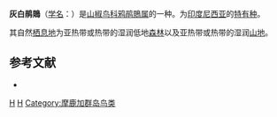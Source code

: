 {{Speciesbox 
| genus = Coracina
| species = ceramensis
| authority = Bonaparte, 1850
| image = EdoliisomaKeulemans.jpg
| status = LC | status_system = IUCN3.1
| synonyms = }}

'''灰白鹃鵙'''（[[学名|学名]]：{{lang|la|''Coracina ceramensis''}}）是[[山椒鸟科|山椒鸟科]][[鸦鹃鵙属|鸦鹃鵙属]]的一种。为[[印度尼西亚|印度尼西亚]]的[[特有种|特有种]]。

其自然[[栖息地|栖息地]]为亚热带或热带的湿润低地[[森林|森林]]以及亚热带或热带的湿润[[山地|山地]]。

== 参考文献 ==
* {{IUCN2010
|assessors=BirdLife International
|year=2009
|id=146817
|title=Coracina ceramensis
|version=2010.3
|downloaded= 2010-10-19
}}
{{reflist}}
{{Taxonbar}}

[[Category:印尼鳥類|H]]
[[Category:鸦鹃鵙属|H]]
[[Category:摩鹿加群岛鸟类|Category:摩鹿加群岛鸟类]]